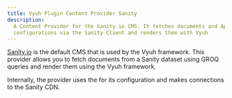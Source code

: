 ```yaml
---
title: Vyuh Plugin Content Provider Sanity
description:
  A Content Provider for the Sanity.io CMS. It fetches documents and App
  configurations via the Sanity Client and renders them with Vyuh
---
```



<PubBadge name="vyuh_plugin_content_provider_sanity" />

[Sanity.io](https://sanity.io) is the default CMS that is used by the Vyuh
framework. This provider allows you to fetch documents from a Sanity dataset
using GROQ queries and render them using the Vyuh framework.

Internally, the provider uses the
<PubBadge name="sanity_client" inline={true} /> for its configuration and makes
connections to the Sanity CDN.
